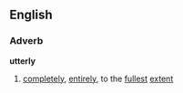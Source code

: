 ==English==
===Adverb===
'''utterly'''
# [[completely]], [[entirely]], to the [[fullest]] [[extent]]